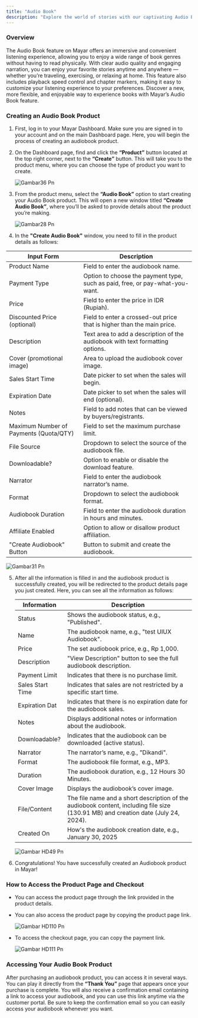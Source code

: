 ```yaml
---
title: "Audio Book"
description: "Explore the world of stories with our captivating Audio Book feature!"
---
```


### Overview

The Audio Book feature on Mayar offers an immersive and convenient listening experience, allowing you to enjoy a wide range of book genres without having to read physically. With clear audio quality and engaging narration, you can enjoy your favorite stories anytime and anywhere — whether you’re traveling, exercising, or relaxing at home. This feature also includes playback speed control and chapter markers, making it easy to customize your listening experience to your preferences. Discover a new, more flexible, and enjoyable way to experience books with Mayar’s Audio Book feature.

### Creating an Audio Book Product

1. First, log in to your Mayar Dashboard. Make sure you are signed in to your account and on the main Dashboard page. Here, you will begin the process of creating an audiobook product.
2. On the Dashboard page, find and click the **“Product”** button located at the top right corner, next to the **“Create”** button. This will take you to the product menu, where you can choose the type of product you want to create.

   ![Gambar36 Pn](/images/gambar36.png)
3. From the product menu, select the **“Audio Book”** option to start creating your Audio Book product. This will open a new window titled **“Create Audio Book”**, where you’ll be asked to provide details about the product you’re making.

   ![Gambar28 Pn](/images/gambar28.png)
4. In the **"Create Audio Book"** window, you need to fill in the product details as follows:

| Input Form                             | Description                                                                   |
| -------------------------------------- | ----------------------------------------------------------------------------- |
| Product Name                           | Field to enter the audiobook name.                                            |
| Payment Type                           | Option to choose the payment type, such as paid, free, or pay-what-you-want.  |
| Price                                  | Field to enter the price in IDR (Rupiah).                                     |
| Discounted Price (optional)            | Field to enter a crossed-out price that is higher than the main price.        |
| Description                            | Text area to add a description of the audiobook with text formatting options. |
| Cover (promotional image)              | Area to upload the audiobook cover image.                                     |
| Sales Start Time                       | Date picker to set when the sales will begin.                                 |
| Expiration Date                        | Date picker to set when the sales will end (optional).                        |
| Notes                                  | Field to add notes that can be viewed by buyers/registrants.                  |
| Maximum Number of Payments (Quota/QTY) | Field to set the maximum purchase limit.                                      |
| File Source                            | Dropdown to select the source of the audiobook file.                          |
| Downloadable?                          | Option to enable or disable the download feature.                             |
| Narrator                               | Field to enter the audiobook narrator’s name.                                 |
| Format                                 | Dropdown to select the audiobook format.                                      |
| Audiobook Duration                     | Field to enter the audiobook duration in hours and minutes.                   |
| Affiliate Enabled                      | Option to allow or disallow product affiliation.                              |
| "Create Audiobook" Button              | Button to submit and create the audiobook.                                    |

![Gambar31 Pn](/images/gambar31.png)

5. After all the information is filled in and the audiobook product is successfully created, you will be redirected to the product details page you just created. Here, you can see all the information as follows:

   | Information      | Description                                                                                                                        |
   | ---------------- | ---------------------------------------------------------------------------------------------------------------------------------- |
   | Status           | Shows the audiobook status, e.g., "Published".                                                                                     |
   | Name             | The audiobook name, e.g., "test UIUX Audiobook".                                                                                   |
   | Price            | The set audiobook price, e.g., Rp 1,000.                                                                                           |
   | Description      | "View Description" button to see the full audiobook description.                                                                   |
   | Payment Limit    | Indicates that there is no purchase limit.                                                                                         |
   | Sales Start Time | Indicates that sales are not restricted by a specific start time.                                                                  |
   | Expiration Dat   | Indicates that there is no expiration date for the audiobook sales.                                                                |
   | Notes            | Displays additional notes or information about the audiobook.                                                                      |
   | Downloadable?    | Indicates that the audiobook can be downloaded (active status).                                                                    |
   | Narrator         | The narrator’s name, e.g., "Dikandi".                                                                                              |
   | Format           | The audiobook file format, e.g., MP3.                                                                                              |
   | Duration         | The audiobook duration, e.g., 12 Hours 30 Minutes.                                                                                 |
   | Cover Image      | Displays the audiobook’s cover image.                                                                                              |
   | File/Content     | The file name and a short description of the audiobook content, including file size (130.91 MB) and creation date (July 24, 2024). |
   | Created On       | How's the audiobook creation date, e.g., January 30, 2025                                                                          |

   ![Gambar HD49 Pn](/images/gambarHD49.png)
6. Congratulations\! You have successfully created an Audiobook product in Mayar\!

### How to Access the Product Page and Checkout

- You can access the product page through the link provided in the product details.
- You can also access the product page by copying the product page link.

  ![Gambar HD110 Pn](/images/gambarHD110.png)
- To access the checkout page, you can copy the payment link.

  ![Gambar HD111 Pn](/images/gambarHD111.png)

### Accessing Your Audio Book Product

After purchasing an audiobook product, you can access it in several ways. You can play it directly from the **“Thank You”** page that appears once your purchase is complete. You will also receive a confirmation email containing a link to access your audiobook, and you can use this link anytime via the customer portal. Be sure to keep the confirmation email so you can easily access your audiobook whenever you want.